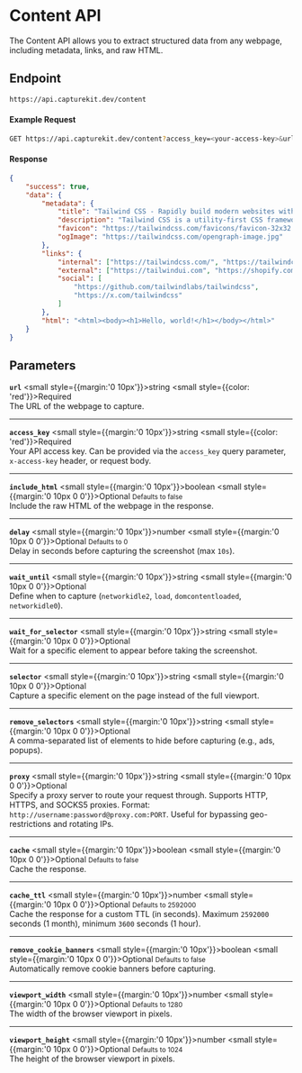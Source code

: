 # Content API

The Content API allows you to extract structured data from any webpage, including metadata, links, and raw HTML.

## Endpoint

```bash copy
https://api.capturekit.dev/content
```

#### Example Request

```bash copy
GET https://api.capturekit.dev/content?access_key=<your-access-key>&url=https://tailwindcss.com
```

#### Response

```json
{
	"success": true,
	"data": {
		"metadata": {
			"title": "Tailwind CSS - Rapidly build modern websites without ever leaving your HTML.",
			"description": "Tailwind CSS is a utility-first CSS framework.",
			"favicon": "https://tailwindcss.com/favicons/favicon-32x32.png",
			"ogImage": "https://tailwindcss.com/opengraph-image.jpg"
		},
		"links": {
			"internal": ["https://tailwindcss.com/", "https://tailwindcss.com/docs"],
			"external": ["https://tailwindui.com", "https://shopify.com"],
			"social": [
				"https://github.com/tailwindlabs/tailwindcss",
				"https://x.com/tailwindcss"
			]
		},
		"html": "<html><body><h1>Hello, world!</h1></body></html>"
	}
}
```

## Parameters

**`url`** <small style={{margin:'0 10px'}}>string</small> <small style={{color: 'red'}}>Required</small><br/>
The URL of the webpage to capture.

---

**`access_key`** <small style={{margin:'0 10px'}}>string</small> <small style={{color: 'red'}}>Required</small><br/>
Your API access key. Can be provided via the `access_key` query parameter, `x-access-key` header, or request body.

---

**`include_html`** <small style={{margin:'0 10px'}}>boolean</small> <small style={{margin:'0  10px  0 0'}}>Optional</small> <small>Defaults to false</small><br/>
Include the raw HTML of the webpage in the response.

---

**`delay`** <small style={{margin:'0 10px'}}>number</small> <small style={{margin:'0  10px  0 0'}}>Optional</small> <small>Defaults to 0</small><br/>
Delay in seconds before capturing the screenshot (max `10s`).

---

**`wait_until`** <small style={{margin:'0 10px'}}>string</small> <small style={{margin:'0  10px  0 0'}}>Optional</small> <br/>
Define when to capture (`networkidle2`, `load`, `domcontentloaded`, `networkidle0`).

---

**`wait_for_selector`** <small style={{margin:'0 10px'}}>string</small> <small style={{margin:'0  10px  0 0'}}>Optional</small> <br/>
Wait for a specific element to appear before taking the screenshot.

---

**`selector`** <small style={{margin:'0 10px'}}>string</small> <small style={{margin:'0  10px  0 0'}}>Optional</small> <br/>
Capture a specific element on the page instead of the full viewport.

---

**`remove_selectors`** <small style={{margin:'0 10px'}}>string</small> <small style={{margin:'0  10px  0 0'}}>Optional</small> <br/>
A comma-separated list of elements to hide before capturing (e.g., ads, popups).

---

**`proxy`** <small style={{margin:'0 10px'}}>string</small> <small style={{margin:'0  10px  0 0'}}>Optional</small> <br/>
Specify a proxy server to route your request through. Supports HTTP, HTTPS, and SOCKS5 proxies. Format: `http://username:password@proxy.com:PORT`. Useful for bypassing geo-restrictions and rotating IPs.

---

**`cache`** <small style={{margin:'0 10px'}}>boolean</small> <small style={{margin:'0  10px  0 0'}}>Optional</small> <small>Defaults to false</small><br/>
Cache the response.

---

**`cache_ttl`** <small style={{margin:'0 10px'}}>number</small> <small style={{margin:'0  10px  0 0'}}>Optional</small> <small>Defaults to 2592000</small><br/>
Cache the response for a custom TTL (in seconds). Maximum `2592000` seconds (1 month), minimum `3600` seconds (1 hour).

---

**`remove_cookie_banners`** <small style={{margin:'0 10px'}}>boolean</small> <small style={{margin:'0  10px  0 0'}}>Optional</small> <small>Defaults to false</small><br/>
Automatically remove cookie banners before capturing.

---

**`viewport_width`** <small style={{margin:'0 10px'}}>number</small> <small style={{margin:'0  10px  0 0'}}>Optional</small> <small>Defaults to 1280</small><br/>
The width of the browser viewport in pixels.

---

**`viewport_height`** <small style={{margin:'0 10px'}}>number</small> <small style={{margin:'0  10px  0 0'}}>Optional</small> <small>Defaults to 1024</small><br/>
The height of the browser viewport in pixels.
